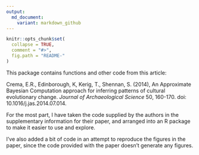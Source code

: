 ```yaml
---
output:
  md_document:
    variant: markdown_github
---
```


<!-- README.md is generated from README.Rmd. Please edit that file -->

```r
knitr::opts_chunk$set(
  collapse = TRUE,
  comment = "#>",
  fig.path = "README-"
)
```

This package contains functions and other code from this article:

Crema, E.R., Edinborough, K, Kerig, T., Shennan, S. (2014), An Approximate Bayesian Computation approach for inferring patterns of cultural evolutionary change. _Journal of Archaeological Science_ 50, 160-170. doi: 10.1016/j.jas.2014.07.014.

For the most part, I have taken the code supplied by the authors in the supplementary information for their paper, and arranged into an R package to make it easier to use and explore. 

I've also added a bit of code in an attempt to reproduce the figures in the paper, since the code provided with the paper doesn't generate any figures. 